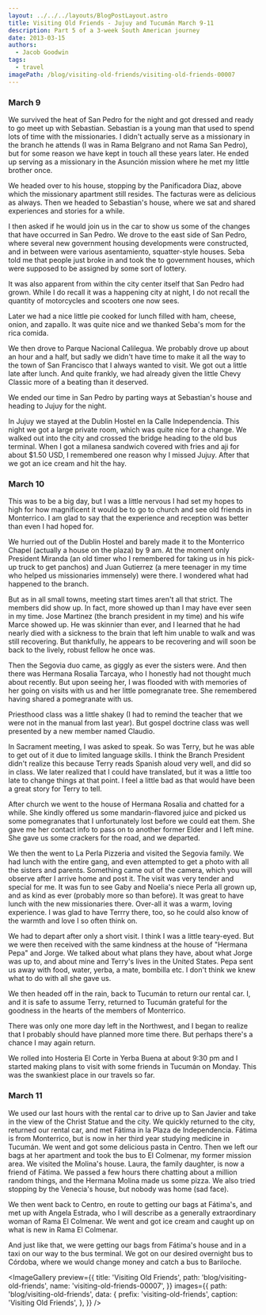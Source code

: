```yaml
---
layout: ../../../layouts/BlogPostLayout.astro
title: Visiting Old Friends - Jujuy and Tucumán March 9-11
description: Part 5 of a 3-week South American journey
date: 2013-03-15
authors:
  - Jacob Goodwin
tags:
  - travel
imagePath: /blog/visiting-old-friends/visiting-old-friends-00007
---
```



### March 9

We survived the heat of San Pedro for the night and got dressed and ready to go meet up with Sebastian. Sebastian is a young man that used to spend lots of time with the missionaries. I didn't actually serve as a missionary in the branch he attends (I was in Rama Belgrano and not Rama San Pedro), but for some reason we have kept in touch all these years later. He ended up serving as a missionary in the Asunción mission where he met my little brother once.

We headed over to his house, stopping by the Panificadora Diaz, above which the missionary apartment still resides. The facturas were as delicious as always. Then we headed to Sebastian's house, where we sat and shared experiences and stories for a while.

I then asked if he would join us in the car to show us some of the changes that have occurred in San Pedro. We drove to the east side of San Pedro, where several new government housing developments were constructed, and in between were various asentamiento, squatter-style houses. Seba told me that people just broke in and took the to government houses, which were supposed to be assigned by some sort of lottery.

It was also apparent from within the city center itself that San Pedro had grown. While I do recall it was a happening city at night, I do not recall the quantity of motorcycles and scooters one now sees.

Later we had a nice little pie cooked for lunch filled with ham, cheese, onion, and zapallo. It was quite nice and we thanked Seba's mom for the rica comida.

We then drove to Parque Nacional Calilegua. We probably drove up about an hour and a half, but sadly we didn't have time to make it all the way to the town of San Francisco that I always wanted to visit. We got out a little late after lunch. And quite frankly, we had already given the little Chevy Classic more of a beating than it deserved.

We ended our time in San Pedro by parting ways at Sebastian's house and heading to Jujuy for the night.

In Jujuy we stayed at the Dublin Hostel en la Calle Independencia. This night we got a large private room, which was quite nice for a change. We walked out into the city and crossed the bridge heading to the old bus terminal. When I got a milanesa sandwich covered with fries and aji for about $1.50 USD, I remembered one reason why I missed Jujuy. After that we got an ice cream and hit the hay.

### March 10

This was to be a big day, but I was a little nervous I had set my hopes to high for how magnificent it would be to go to church and see old friends in Monterrico. I am glad to say that the experience and reception was better than even I had hoped for.

We hurried out of the Dublin Hostel and barely made it to the Monterrico Chapel (actually a house on the plaza) by 9 am. At the moment only President Miranda (an old timer who I remembered for taking us in his pick-up truck to get panchos) and Juan Gutierrez (a mere teenager in my time who helped us missionaries immensely) were there. I wondered what had happened to the branch.

But as in all small towns, meeting start times aren't all that strict. The members did show up. In fact, more showed up than I may have ever seen in my time. Jose Martinez (the branch president in my time) and his wife Marce showed up. He was skinnier than ever, and I learned that he had nearly died with a sickness to the brain that left him unable to walk and was still recovering. But thankfully, he appears to be recovering and will soon be back to the lively, robust fellow he once was.

Then the Segovia duo came, as giggly as ever the sisters were. And then there was Hermana Rosalia Tarcaya, who I honestly had not thought much about recently. But upon seeing her, I was flooded with with memories of her going on visits with us and her little pomegranate tree. She remembered having shared a pomegranate with us.

Priesthood class was a little shakey (I had to remind the teacher that we were not in the manual from last year). But gospel doctrine class was well presented by a new member named Claudio.

In Sacrament meeting, I was asked to speak. So was Terry, but he was able to get out of it due to limited language skills. I think the Branch President didn't realize this because Terry reads Spanish aloud very well, and did so in class. We later realized that I could have translated, but it was a little too late to change things at that point. I feel a little bad as that would have been a great story for Terry to tell.

After church we went to the house of Hermana Rosalia and chatted for a while. She kindly offered us some mandarin-flavored juice and picked us some pomegranates that I unfortunately lost before we could eat them. She gave me her contact info to pass on to another former Elder and I left mine. She gave us some crackers for the road, and we departed.

We then the went to La Perla Pizzeria and visited the Segovia family. We had lunch with the entire gang, and even attempted to get a photo with all the sisters and parents. Something came out of the camera, which you will observe after I arrive home and post it. The visit was very tender and special for me. It was fun to see Gaby and Noelia's niece Perla all grown up, and as kind as ever (probably more so than before). It was great to have lunch with the new missionaries there. Over-all it was a warm, loving experience. I was glad to have Terrry there, too, so he could also know of the warmth and love I so often think on.

We had to depart after only a short visit. I think I was a little teary-eyed. But we were then received with the same kindness at the house of "Hermana Pepa" and Jorge. We talked about what plans they have, about what Jorge was up to, and about mine and Terry's lives in the United States. Pepa sent us away with food, water, yerba, a mate, bombilla etc. I don't think we knew what to do with all she gave us.

We then headed off in the rain, back to Tucumán to return our rental car. I, and it is safe to assume Terry, returned to Tucumán grateful for the goodness in the hearts of the members of Monterrico.

There was only one more day left in the Northwest, and I began to realize that I probably should have planned more time there. But perhaps there's a chance I may again return.

We rolled into Hosteria El Corte in Yerba Buena at about 9:30 pm and I started making plans to visit with some friends in Tucumán on Monday. This was the swankiest place in our travels so far.

### March 11

We used our last hours with the rental car to drive up to San Javier and take in the view of the Christ Statue and the city. We quickly returned to the city, returned our rental car, and met Fátima in la Plaza de Independencia. Fátima is from Monterrico, but is now in her third year studying medicine in Tucumán. We went and got some delicious pasta in Centro. Then we left our bags at her apartment and took the bus to El Colmenar, my former mission area. We visited the Molina's house. Laura, the family daughter, is now a friend of Fátima. We passed a few hours there chatting about a million random things, and the Hermana Molina made us some pizza. We also tried stopping by the Venecia's house, but nobody was home (sad face).

We then went back to Centro, en route to getting our bags at Fátima's, and met up with Angela Estrada, who I will describe as a generally extraordinary woman of Rama El Colmenar. We went and got ice cream and caught up on what is new in Rama El Colmenar.

And just like that, we were getting our bags from Fátima's house and in a taxi on our way to the bus terminal. We got on our desired overnight bus to Córdoba, where we would change money and catch a bus to Bariloche.

<ImageGallery
  preview={{
    title: 'Visiting Old Friends',
    path: 'blog/visiting-old-friends',
    name: 'visiting-old-friends-00007',
  }}
  images={{
    path: 'blog/visiting-old-friends',
    data: {
      prefix: 'visiting-old-friends',
      caption: 'Visiting Old Friends',
    },
  }}
/>
